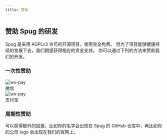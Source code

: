 ```yaml
---
title: 赞助
---
```


## 赞助 Spug 的研发

Spug 是采用 AGPLv3 许可的开源项目，使用完全免费。 但为了项目能够健康持续的发展下去，我们期望获得相应的资金支持。 你可以通过下列的方法来赞助我们的开发。

### 一次性赞助

<div style={{display: 'flex', marginBottom: 20}}>
  <div style={{width: 220, marginTop: 5}}>
    <img src="https://cdn.spug.cc/public/spug-wx-pay.jpg" alt="wx-pay"/>
    <div style={{textAlign: 'center'}}>微信</div>
  </div>
  <div style={{width: 230, marginLeft: 48}}>
    <img src="https://cdn.spug.cc/public/spug-ali-pay.jpg" alt="wx-pay"/>
    <div style={{textAlign: 'center'}}>支付宝</div>
  </div>
</div>

### 周期性赞助

可以获得额外的回报，比如你的名字会出现在 Spug 的 GitHub 仓库中，再比如你的公司 logo 会出现在我们的官网上。

